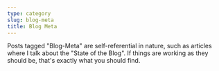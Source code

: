 ```yaml
---
type: category
slug: blog-meta
title: Blog Meta
---
```


Posts tagged "Blog-Meta" are self-referential in nature, such as articles where I talk about the "State of the Blog". If things are working as they should be, that's exactly what you should find.
